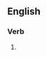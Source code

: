 ==English==

===Verb===
{{head|en|present participle}}

# {{present participle of|bren|lang=en|nocat=1}}